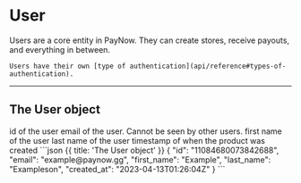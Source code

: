 # User

<Row>
  <Col>
    Users are a core entity in PayNow. They can create stores, receive payouts, and everything in between.

    Users have their own [type of authentication](api/reference#types-of-authentication).
  </Col>
</Row>

---

## The User object

<Row>
  <Col>
    <Fields>
      <Field name="id" type="flake">
        id of the user
      </Field>
      <Field name="email" type="string" nullable>
        email of the user.
        Cannot be seen by other users.
      </Field>
      <Field name="first_name" type="string">
        first name of the user
      </Field>
      <Field name="last_name" type="string">
        last name of the user
      </Field>
      <Field name="created_at" type="timestamp">
        timestamp of when the product was created
      </Field>
    </Fields>
  </Col>
  <Col sticky>
    ```json {{ title: 'The User object' }}
    {
        "id": "11084680073842688",
        "email": "example@paynow.gg",
        "first_name": "Example",
        "last_name": "Exampleson",
        "created_at": "2023-04-13T01:26:04Z"
    }
    ```
  </Col>
</Row>
